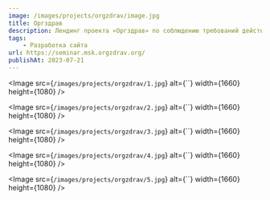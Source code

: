 ```yaml
---
image: /images/projects/orgzdrav/image.jpg
title: Оргздрав
description: Лендинг проекта «Оргздрав» по соблюдению требований действующего законодательства для клиник.
tags:
    - Разработка сайта
url: https://seminar.msk.orgzdrav.org/
publishAt: 2023-07-21
---
```


<Image
    src={`/images/projects/orgzdrav/1.jpg`}
    alt={``}
    width={1660}
    height={1080}
/>

<Image
    src={`/images/projects/orgzdrav/2.jpg`}
    alt={``}
    width={1660}
    height={1080}
/>

<Image
    src={`/images/projects/orgzdrav/3.jpg`}
    alt={``}
    width={1660}
    height={1080}
/>

<Image
    src={`/images/projects/orgzdrav/4.jpg`}
    alt={``}
    width={1660}
    height={1080}
/>

<Image
    src={`/images/projects/orgzdrav/5.jpg`}
    alt={``}
    width={1660}
    height={1080}
/>
